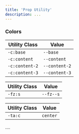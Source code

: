 ```yaml
---
title: 'Prop Utility'
description: ...
---
```




### Colors

|Utility Class|Value|
|---|---|
|`-c:base`|`--base`|
|`-c:content`|`--content`|
|`-c:content-2`|`--content-2`|
|`-c:content-3`|`--content-3`|


|Utility Class|Value|
|---|---|
|`-fz:s`|`--fz--s`|

|Utility Class|Value|
|---|---|
|`-ta:c`|`center`|

....
